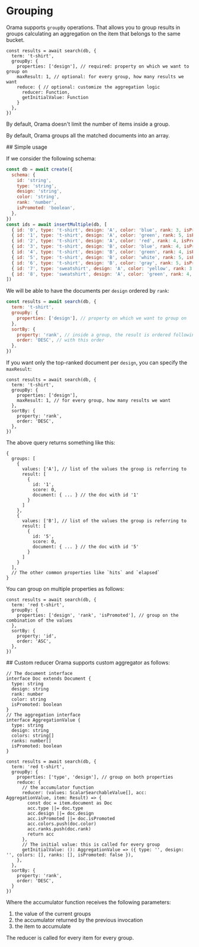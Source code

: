 # Grouping

Orama supports `groupBy` operations.
That allows you to group results in groups calculating an aggregation on the item that belongs to the same bucket.

```
const results = await search(db, {
  term: 't-shirt',
  groupBy: {
    properties: ['design'], // required: property on which we want to group on
    maxResult: 1, // optional: for every group, how many results we want
    reduce: { // optional: customize the aggregation logic
      reducer: Function,
      getInitialValue: Function
    }
  },
})
```

By default, Orama doesn't limit the number of items inside a group.

By default, Orama groups all the matched documents into an array.

## Simple usage

If we consider the following schema:

```javascript copy+
const db = await create({
  schema: {
    id: 'string',
    type: 'string',
    design: 'string',
    color: 'string',
    rank: 'number',
    isPromoted: 'boolean',
  },
})
const ids = await insertMultiple(db, [
  { id: '0', type: 't-shirt', design: 'A', color: 'blue', rank: 3, isPromoted: true },
  { id: '1', type: 't-shirt', design: 'A', color: 'green', rank: 5, isPromoted: false },
  { id: '2', type: 't-shirt', design: 'A', color: 'red', rank: 4, isPromoted: false },
  { id: '3', type: 't-shirt', design: 'B', color: 'blue', rank: 4, isPromoted: false },
  { id: '4', type: 't-shirt', design: 'B', color: 'green', rank: 4, isPromoted: true },
  { id: '5', type: 't-shirt', design: 'B', color: 'white', rank: 5, isPromoted: false },
  { id: '6', type: 't-shirt', design: 'B', color: 'gray', rank: 5, isPromoted: true },
  { id: '7', type: 'sweatshirt', design: 'A', color: 'yellow', rank: 3, isPromoted: true },
  { id: '8', type: 'sweatshirt', design: 'A', color: 'green', rank: 4, isPromoted: false },
])
```

We will be able to have the documents per `design` ordered by `rank`:
```javascript copy
const results = await search(db, {
  term: 't-shirt',
  groupBy: {
    properties: ['design'], // property on which we want to group on
  },
  sortBy: {
    property: 'rank', // inside a group, the result is ordered following this property
    order: 'DESC', // with this order
  },
})
```

If you want only the top-ranked document per `design`, you can specify the `maxResult`:
```
const results = await search(db, {
  term: 't-shirt',
  groupBy: {
    properties: ['design'],
    maxResult: 1, // for every group, how many results we want
  },
  sortBy: {
    property: 'rank',
    order: 'DESC',
  },
})
```

The above query returns something like this:
```
{
  groups: [
    {
      values: ['A'], // list of the values the group is referring to
      result: [
        {
          id: '1',
          score: 0, 
          document: { ... } // the doc with id '1' 
        }
      ]
    },
    {
      values: ['B'], // list of the values the group is referring to
      result: [
        {
          id: '5',
          score: 0, 
          document: { ... } // the doc with id '5'
        }
      ]
    }
  ],
  // The other common properties like `hits` and `elapsed`
}
```

You can group on multiple properties as follows:
```
const results = await search(db, {
  term: 'red t-shirt',
  groupBy: {
    properties: ['design', 'rank', 'isPromoted'], // group on the combination of the values
  },
  sortBy: {
    property: 'id',
    order: 'ASC',
  },
})
```

## Custom reducer
Orama supports custom aggregator as follows:

```
// The document interface
interface Doc extends Document {
  type: string
  design: string
  rank: number
  color: string
  isPromoted: boolean
}
// The aggregation interface
interface AggregationValue {
  type: string
  design: string
  colors: string[]
  ranks: number[]
  isPromoted: boolean
}

const results = await search(db, {
  term: 'red t-shirt',
  groupBy: {
    properties: ['type', 'design'], // group on both properties
    reduce: {
      // the accumulator function
      reducer: (values: ScalarSearchableValue[], acc: AggregationValue, item: Result) => {
        const doc = item.document as Doc
        acc.type ||= doc.type
        acc.design ||= doc.design
        acc.isPromoted ||= doc.isPromoted
        acc.colors.push(doc.color)
        acc.ranks.push(doc.rank)
        return acc
      },
      // The initial value: this is called for every group
      getInitialValue: (): AggregationValue => ({ type: '', design: '', colors: [], ranks: [], isPromoted: false }),
    },
  },
  sortBy: {
    property: 'rank',
    order: 'DESC',
  }
})
```
Where the accumulator function receives the following parameters:
1. the value of the current groups
2. the accumulator returned by the previous invocation
3. the item to accumulate

The reducer is called for every item for every group.
